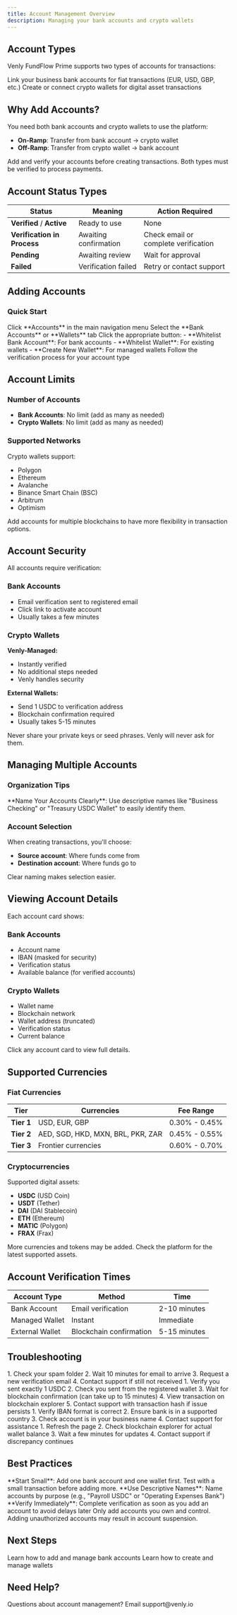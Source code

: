 ```yaml
---
title: Account Management Overview
description: Managing your bank accounts and crypto wallets
---
```


## Account Types

Venly FundFlow Prime supports two types of accounts for transactions:

<CardGroup cols={2}>
  <Card title="Bank Accounts" icon="building">
    Link your business bank accounts for fiat transactions (EUR, USD, GBP, etc.)
  </Card>
  <Card title="Crypto Wallets" icon="wallet">
    Create or connect crypto wallets for digital asset transactions
  </Card>
</CardGroup>

## Why Add Accounts?

You need both bank accounts and crypto wallets to use the platform:

- **On-Ramp**: Transfer from bank account → crypto wallet
- **Off-Ramp**: Transfer from crypto wallet → bank account

<Info>
  Add and verify your accounts before creating transactions. Both types must be verified to process payments.
</Info>

## Account Status Types

| Status | Meaning | Action Required |
|--------|---------|-----------------|
| **Verified** / **Active** | Ready to use | None |
| **Verification in Process** | Awaiting confirmation | Check email or complete verification |
| **Pending** | Awaiting review | Wait for approval |
| **Failed** | Verification failed | Retry or contact support |

## Adding Accounts

### Quick Start

<Steps>
  <Step title="Navigate to Accounts">
    Click **Accounts** in the main navigation menu
  </Step>
  
  <Step title="Choose Account Type">
    Select the **Bank Accounts** or **Wallets** tab
  </Step>
  
  <Step title="Add Account">
    Click the appropriate button:
    - **Whitelist Bank Account**: For bank accounts
    - **Whitelist Wallet**: For existing wallets
    - **Create New Wallet**: For managed wallets
  </Step>
  
  <Step title="Complete Verification">
    Follow the verification process for your account type
  </Step>
</Steps>

## Account Limits

### Number of Accounts

- **Bank Accounts**: No limit (add as many as needed)
- **Crypto Wallets**: No limit (add as many as needed)

### Supported Networks

Crypto wallets support:
- Polygon
- Ethereum
- Avalanche
- Binance Smart Chain (BSC)
- Arbitrum
- Optimism

<Tip>
  Add accounts for multiple blockchains to have more flexibility in transaction options.
</Tip>

## Account Security

All accounts require verification:

### Bank Accounts
- Email verification sent to registered email
- Click link to activate account
- Usually takes a few minutes

### Crypto Wallets

**Venly-Managed:**
- Instantly verified
- No additional steps needed
- Venly handles security

**External Wallets:**
- Send 1 USDC to verification address
- Blockchain confirmation required
- Usually takes 5-15 minutes

<Warning>
  Never share your private keys or seed phrases. Venly will never ask for them.
</Warning>

## Managing Multiple Accounts

### Organization Tips

<Tip>
  **Name Your Accounts Clearly**: Use descriptive names like "Business Checking" or "Treasury USDC Wallet" to easily identify them.
</Tip>

### Account Selection

When creating transactions, you'll choose:
- **Source account**: Where funds come from
- **Destination account**: Where funds go to

Clear naming makes selection easier.

## Viewing Account Details

Each account card shows:

### Bank Accounts
- Account name
- IBAN (masked for security)
- Verification status
- Available balance (for verified accounts)

### Crypto Wallets
- Wallet name
- Blockchain network
- Wallet address (truncated)
- Verification status
- Current balance

Click any account card to view full details.

## Supported Currencies

### Fiat Currencies

| Tier | Currencies | Fee Range |
|------|-----------|-----------|
| **Tier 1** | USD, EUR, GBP | 0.30% - 0.45% |
| **Tier 2** | AED, SGD, HKD, MXN, BRL, PKR, ZAR | 0.45% - 0.55% |
| **Tier 3** | Frontier currencies | 0.60% - 0.70% |

### Cryptocurrencies

Supported digital assets:
- **USDC** (USD Coin)
- **USDT** (Tether)
- **DAI** (DAI Stablecoin)
- **ETH** (Ethereum)
- **MATIC** (Polygon)
- **FRAX** (Frax)

<Note>
  More currencies and tokens may be added. Check the platform for the latest supported assets.
</Note>

## Account Verification Times

| Account Type | Method | Time |
|--------------|--------|------|
| Bank Account | Email verification | 2-10 minutes |
| Managed Wallet | Instant | Immediate |
| External Wallet | Blockchain confirmation | 5-15 minutes |

## Troubleshooting

<AccordionGroup>
  <Accordion title="Verification email not received">
    1. Check your spam folder
    2. Wait 10 minutes for email to arrive
    3. Request a new verification email
    4. Contact support if still not received
  </Accordion>
  
  <Accordion title="Wallet verification not confirming">
    1. Verify you sent exactly 1 USDC
    2. Check you sent from the registered wallet
    3. Wait for blockchain confirmation (can take up to 15 minutes)
    4. View transaction on blockchain explorer
    5. Contact support with transaction hash if issue persists
  </Accordion>
  
  <Accordion title="Cannot add bank account">
    1. Verify IBAN format is correct
    2. Ensure bank is in a supported country
    3. Check account is in your business name
    4. Contact support for assistance
  </Accordion>
  
  <Accordion title="Account shows wrong balance">
    1. Refresh the page
    2. Check blockchain explorer for actual wallet balance
    3. Wait a few minutes for updates
    4. Contact support if discrepancy continues
  </Accordion>
</AccordionGroup>

## Best Practices

<Tip>
  **Start Small**: Add one bank account and one wallet first. Test with a small transaction before adding more.
</Tip>

<Tip>
  **Use Descriptive Names**: Name accounts by purpose (e.g., "Payroll USDC" or "Operating Expenses Bank")
</Tip>

<Tip>
  **Verify Immediately**: Complete verification as soon as you add an account to avoid delays later
</Tip>

<Warning>
  Only add accounts you own and control. Adding unauthorized accounts may result in account suspension.
</Warning>

## Next Steps

<CardGroup cols={2}>
  <Card title="Bank Accounts Guide" icon="building" href="/guides/accounts/bank-accounts">
    Learn how to add and manage bank accounts
  </Card>
  <Card title="Crypto Wallets Guide" icon="wallet" href="/guides/accounts/crypto-wallets">
    Learn how to create and manage wallets
  </Card>
</CardGroup>

## Need Help?

<Card title="Contact Support" icon="envelope">
  Questions about account management? Email support@venly.io
</Card>

